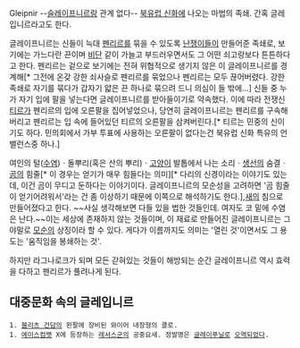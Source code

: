 Gleipnir
--[[슬레이프니르]]랑 관계 없다--
[[북유럽 신화]]에 나오는 마법의 족쇄. 간혹 글레입니르라고도 한다.

글레이프니르는 신들이 늑대 [[펜리르]]를 묶을 수 있도록 [[난쟁이]]들이 만들어준 족쇄로, 보기에는 가느다란 끈이며 [[비단]] 같이 가늘고 부드러우면서도 그 어떤 쇠고랑보다 튼튼하다고 한다. 펜리르는 겉으로 보기에는 전혀 위협적으로 생기지 않은 이 글레이프니르를 경계해[* 그전에 온갖 강한 쇠사슬로 펜리르를 묶었으나 펜리르는 모두 끊어버렸다. 강한 족쇄로 자기를 묶다가 갑자기 얇은 끈 하나로 묶으려 드니 의심이 들 밖에...] 신들 중 누가 자기 입에 팔을 넣는다면 글레이프니르를 받아들이기로 약속했다. 이에 따라 전쟁신 [[티르]]가 펜리르의 입에 오른팔을 집어넣었으나, 당연히 글레이프니르는 펜리르를 구속해버리고 펜리르는 입 속에 들어있던 티르의 오른팔을 삼켜버린다.[* 티르는 민중의 신이기도 하다. 민의회에서 가부 투표에 사용하는 오른팔이 없다는건 북유럽 신화 특유의 언밸런스중 하나.]

여인의 털([[수염]])ㆍ돌뿌리(혹은 산의 뿌리)ㆍ[[고양이]] 발톱에서 나는 소리ㆍ[[생선]]의 숨결ㆍ[[곰]]의 힘줄[* 이 경우는 얻기가 매우 힘들다는 의미][* 다리의 신경이라는 이야기도 있는데, 이건 곰이 무디고 둔하다는 이야기이다. 글레이프니르의 모순성을 고려하면 '곰 힘줄이 얻기어려워서'라는 건 좀 이상하기 때문에 이쪽으로 해석하기도 한다.],[[새]]의 침으로 만들어졌다고 한다. ~~사실 생각해보면 다들 있을 법한 것들인데. 여자도 코 밑에 수염은 난다.~~이는 세상에 존재하지 않는 것들이며, 이 재료로 만들어진 글레이프니르는 그야말로 [[모순]]의 상징이라 할 수 있다. 게다가 이름까지도 의미는 '열린 것'이면서도 그 용도는 '움직임을 봉쇄하는 것'. 

하지만 라그나로크가 되며 모든 갇혀있는 것들이 해방되는 순간 글레이프니르 역시 효력을 다하고 펜리르가 풀려나게 된다.

== 대중문화 속의 글레입니르 ==
 1. [[블리츠 건담]]의 왼팔에 장비된 와이어 내장형의 클로. 
 1. [[에이스컴뱃]] X에 등장하는 [[레서스]]군의 공중요새. 정발명은 [[글레이푸닐]]로 [[오역]]되었다.
